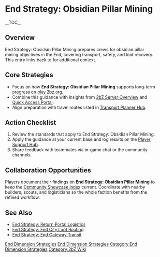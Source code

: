 {{Short description|End Strategy: Obsidian Pillar Mining prepares crews for obsidian pillar mining objectives in the End, covering transport, safety, and loot recovery}}
= End Strategy: Obsidian Pillar Mining =
{{2bZ Navbox}}
__TOC__

== Overview ==
End Strategy: Obsidian Pillar Mining prepares crews for obsidian pillar mining objectives
in the End, covering transport, safety, and loot recovery. This entry links back to
[[Category:End Dimension Strategies|End Dimension Strategies]] for additional context.

== Core Strategies ==
* Focus on how '''End Strategy: Obsidian Pillar Mining''' supports long-term progress on [[play.2bz.org]].
* Combine this guidance with insights from [[2bZ Server Overview]] and [[Quick Access Portal]].
* Align preparation with travel routes listed in [[Transport Planner Hub]].

== Action Checklist ==
# Review the [[Category:End Dimension Strategies|End Dimension Strategies]] standards that apply to End Strategy: Obsidian Pillar Mining.
# Apply the guidance at your current base and log results on the [[Player Support Hub]].
# Share feedback with teammates via in-game chat or the community channels.

== Collaboration Opportunities ==
Players document their findings on '''End Strategy: Obsidian Pillar Mining''' to keep the
[[Community Showcase Index]] current. Coordinate with nearby builders, scouts, and
logisticians so the whole faction benefits from the refined workflow.

== See Also ==
* [[End Strategy: Return Portal Logistics]]
* [[End Strategy: End City Loot Routing]]
* [[End Strategy: End Gateway Transit]]

[[Category:End Dimension Strategies]]
[[Category:2bZ Wiki]]
